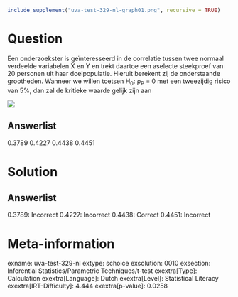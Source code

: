 ```r
include_supplement("uva-test-329-nl-graph01.png", recursive = TRUE)
```

Question
========

Een onderzoekster is geïnteresseerd in de correlatie tussen twee normaal
verdeelde variabelen X en Y en trekt daartoe een aselecte steekproef van
20 personen uit haar doelpopulatie. Hieruit berekent zij de onderstaande
grootheden. Wanneer we willen toetsen H~0~: ρ~P~ = 0 met een tweezijdig
risico van 5%, dan zal de kritieke waarde gelijk zijn aan

![](uva-test-329-nl-graph01.png)

Answerlist
----------

0.3789
0.4227
0.4438
0.4451

Solution
========

Answerlist
----------

0.3789: Incorrect
0.4227: Incorrect
0.4438: Correct
0.4451: Incorrect

Meta-information
================
exname: uva-test-329-nl
extype: schoice
exsolution: 0010
exsection: Inferential Statistics/Parametric Techniques/t-test
exextra[Type]: Calculation
exextra[Language]: Dutch
exextra[Level]: Statistical Literacy
exextra[IRT-Difficulty]: 4.444
exextra[p-value]: 0.0258
